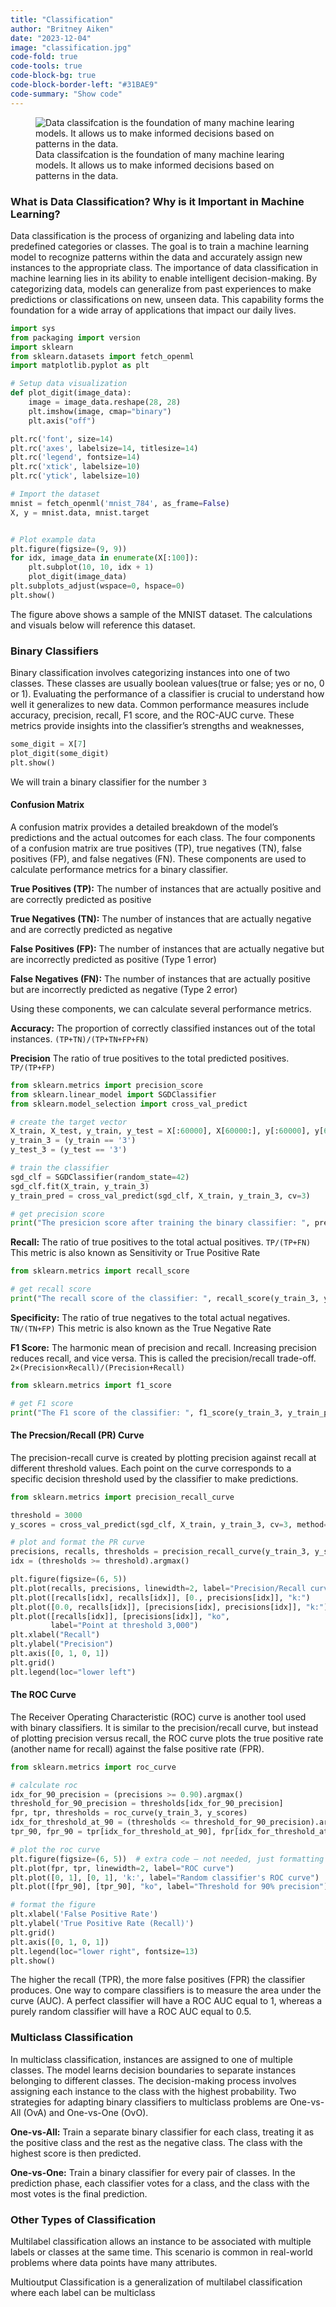 ```yaml
---
title: "Classification"
author: "Britney Aiken"
date: "2023-12-04"
image: "classification.jpg"
code-fold: true
code-tools: true
code-block-bg: true
code-block-border-left: "#31BAE9"
code-summary: "Show code"
---
```


![Data classifcation is the foundation of many machine learing models. It allows us to make informed decisions based on patterns in the data.](classification.jpg)


### What is Data Classification? Why is it Important in Machine Learning?
Data classification is the process of organizing and labeling data into predefined categories or classes. The goal is to train a machine learning model to recognize patterns within the data and accurately assign new instances to the appropriate class. The importance of data classification in machine learning lies in its ability to enable intelligent decision-making. By categorizing data, models can generalize from past experiences to make predictions or classifications on new, unseen data. This capability forms the foundation for a wide array of applications that impact our daily lives.


```python
import sys
from packaging import version
import sklearn
from sklearn.datasets import fetch_openml
import matplotlib.pyplot as plt

# Setup data visualization
def plot_digit(image_data):
    image = image_data.reshape(28, 28)
    plt.imshow(image, cmap="binary")
    plt.axis("off")

plt.rc('font', size=14)
plt.rc('axes', labelsize=14, titlesize=14)
plt.rc('legend', fontsize=14)
plt.rc('xtick', labelsize=10)
plt.rc('ytick', labelsize=10)

# Import the dataset
mnist = fetch_openml('mnist_784', as_frame=False)
X, y = mnist.data, mnist.target


# Plot example data
plt.figure(figsize=(9, 9))
for idx, image_data in enumerate(X[:100]):
    plt.subplot(10, 10, idx + 1)
    plot_digit(image_data)
plt.subplots_adjust(wspace=0, hspace=0)
plt.show()

```
The figure above shows a sample of the MNIST dataset. The calculations and visuals below will reference this dataset.

### Binary Classifiers
Binary classification involves categorizing instances into one of two classes. These classes are usually boolean values(true or false; yes or no, 0 or 1). Evaluating the performance of a classifier is crucial to understand how well it generalizes to new data. Common performance measures include accuracy, precision, recall, F1 score, and the ROC-AUC curve. These metrics provide insights into the classifier's strengths and weaknesses,


```python
some_digit = X[7]
plot_digit(some_digit)
plt.show()
```
We will train a binary classifier for the number `3`

#### Confusion Matrix
A confusion matrix provides a detailed breakdown of the model's predictions and the actual outcomes for each class. The four components of a confusion matrix are true positives (TP), true negatives (TN), false positives (FP), and false negatives (FN). These components are used to calculate performance metrics for a binary classifier.

**True Positives (TP):** The number of instances that are actually positive and are correctly predicted as positive

**True Negatives (TN):** The number of instances that are actually negative and are correctly predicted as negative

**False Positives (FP):** The number of instances that are actually negative but are incorrectly predicted as positive (Type 1 error)

**False Negatives (FN):** The number of instances that are actually positive but are incorrectly predicted as negative (Type 2 error)

Using these components, we can calculate several performance metrics. 

**Accuracy:** The proportion of correctly classified instances out of the total instances. `(TP+TN)/(TP+TN+FP+FN)`

**Precision** The ratio of true positives to the total predicted positives. `TP/(TP+FP)`
```python
from sklearn.metrics import precision_score
from sklearn.linear_model import SGDClassifier
from sklearn.model_selection import cross_val_predict

# create the target vector
X_train, X_test, y_train, y_test = X[:60000], X[60000:], y[:60000], y[60000:]
y_train_3 = (y_train == '3')  
y_test_3 = (y_test == '3')

# train the classifier
sgd_clf = SGDClassifier(random_state=42)
sgd_clf.fit(X_train, y_train_3)
y_train_pred = cross_val_predict(sgd_clf, X_train, y_train_3, cv=3)

# get precision score
print("The presicion score after training the binary classifier: ", precision_score(y_train_3, y_train_pred))
```

**Recall:** The ratio of true positives to the total actual positives. `TP/(TP+FN)` This metric is also known as Sensitivity or True Positive Rate
```python
from sklearn.metrics import recall_score

# get recall score
print("The recall score of the classifier: ", recall_score(y_train_3, y_train_pred))
```

**Specificity:** The ratio of true negatives to the total actual negatives. `TN/(TN+FP)` This metric is also known as the True Negative Rate

**F1 Score:** The harmonic mean of precision and recall. Increasing precision reduces recall, and vice versa. This is called the precision/recall trade-off. `2×(Precision×Recall)/(Precision+Recall)`
```python
from sklearn.metrics import f1_score

# get F1 score
print("The F1 score of the classifier: ", f1_score(y_train_3, y_train_pred))
```


#### The Precsion/Recall (PR) Curve
The precision-recall curve is created by plotting precision against recall at different threshold values. Each point on the curve corresponds to a specific decision threshold used by the classifier to make predictions.
```python
from sklearn.metrics import precision_recall_curve

threshold = 3000
y_scores = cross_val_predict(sgd_clf, X_train, y_train_3, cv=3, method="decision_function")

# plot and format the PR curve
precisions, recalls, thresholds = precision_recall_curve(y_train_3, y_scores)
idx = (thresholds >= threshold).argmax() 

plt.figure(figsize=(6, 5)) 
plt.plot(recalls, precisions, linewidth=2, label="Precision/Recall curve")
plt.plot([recalls[idx], recalls[idx]], [0., precisions[idx]], "k:")
plt.plot([0.0, recalls[idx]], [precisions[idx], precisions[idx]], "k:")
plt.plot([recalls[idx]], [precisions[idx]], "ko",
         label="Point at threshold 3,000")
plt.xlabel("Recall")
plt.ylabel("Precision")
plt.axis([0, 1, 0, 1])
plt.grid()
plt.legend(loc="lower left")
```

#### The ROC Curve
The Receiver Operating Characteristic (ROC) curve is another tool used with binary classifiers. It is similar to the precision/recall curve, but instead of plotting precision versus recall, the ROC curve plots the true positive rate (another name for recall) against the false positive rate (FPR).

```python
from sklearn.metrics import roc_curve

# calculate roc
idx_for_90_precision = (precisions >= 0.90).argmax()
threshold_for_90_precision = thresholds[idx_for_90_precision]
fpr, tpr, thresholds = roc_curve(y_train_3, y_scores)
idx_for_threshold_at_90 = (thresholds <= threshold_for_90_precision).argmax()
tpr_90, fpr_90 = tpr[idx_for_threshold_at_90], fpr[idx_for_threshold_at_90]

# plot the roc curve
plt.figure(figsize=(6, 5))  # extra code – not needed, just formatting
plt.plot(fpr, tpr, linewidth=2, label="ROC curve")
plt.plot([0, 1], [0, 1], 'k:', label="Random classifier's ROC curve")
plt.plot([fpr_90], [tpr_90], "ko", label="Threshold for 90% precision")

# format the figure
plt.xlabel('False Positive Rate')
plt.ylabel('True Positive Rate (Recall)')
plt.grid()
plt.axis([0, 1, 0, 1])
plt.legend(loc="lower right", fontsize=13)
plt.show()
```

The higher the recall (TPR), the more false positives (FPR) the classifier produces. One way to compare classifiers is to measure the area under the curve (AUC). A perfect classifier will have a ROC AUC equal to 1, whereas a purely random classifier will have a ROC AUC equal to 0.5. 

### Multiclass Classification
In multiclass classification, instances are assigned to one of multiple classes. The model learns decision boundaries to separate instances belonging to different classes. The decision-making process involves assigning each instance to the class with the highest probability. Two  strategies for adapting binary classifiers to multiclass problems are One-vs-All (OvA) and One-vs-One (OvO).

**One-vs-All:** Train a separate binary classifier for each class, treating it as the positive class and the rest as the negative class. The class with the highest score is then predicted.

**One-vs-One:** Train a binary classifier for every pair of classes. In the prediction phase, each classifier votes for a class, and the class with the most votes is the final prediction.


### Other Types of Classification
Multilabel classification allows an instance to be associated with multiple labels or classes at the same time. This scenario is common in real-world problems where data points have many attributes.

Multioutput Classification is a generalization of multilabel classification where each label can be multiclass
